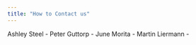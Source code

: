 ```yaml
---
title: "How to Contact us"
---
```


Ashley Steel - 
Peter Guttorp - 
June Morita - 
Martin Liermann - 
